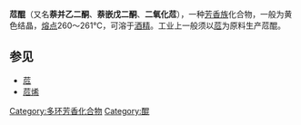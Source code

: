 {{Chembox
| ImageFile = Acenaphthoquinone.png
| ImageSize = 160px
| IUPACName = Acenaphthoquinone
| OtherNames = 
| Section1 = {{Chembox Identifiers
| CASNo = 82-86-0
| CASNo_Ref = {{cascite|correct|CAS}}
|    EINECS  =  201-441-3
|    PubChem  =  6724
|    SMILES  =  c1ccc2c3c1cccc3C(=O)C2(=O) <br> C1=CC2=C3C(=C1)C(=O)C(=O)C3=CC=C2
|    InChI  =  1/C12H6O2/c13-11-8-5-1-3-7- 4-2-6-9(10(7)8)12(11)14/h1-6H
|    ChEBI  =  15342
|    KEGG  =  C02807
|  ChemSpiderID_Ref  = {{chemspidercite|correct|chemspider}}|  ChemSpiderID  =  6468
|  InChIKey  =  AFPRJLBZLPBTPZ-UHFFFAOYAC
|  ChEMBL_Ref  = {{ebicite|correct|EBI}}|  ChEMBL  =  395653
|  StdInChI_Ref  = {{stdinchicite|correct|chemspider}}|  StdInChI  =  1S/C12H6O2/c13-11-8-5-1-3-7-4-2-6-9(10(7)8)12(11)14/h1-6H
|  StdInChIKey_Ref  = {{stdinchicite|correct|chemspider}}|  StdInChIKey  =  AFPRJLBZLPBTPZ-UHFFFAOYSA-N
|  ChEBI_Ref  = {{ebicite|correct|EBI}}|  KEGG_Ref  = {{keggcite|correct|kegg}}
}}
| Section2 = {{Chembox Properties
|   Formula = C<sub>12</sub>H<sub>6</sub>O<sub>2</sub>
|   MolarMass = 182.18 
|   Appearance = 黄紫色晶体或棕色粉末
|   Density = 
|   MeltingPt = 257 – 261 ℃ (530 – 534 K)
|   BoilingPt = 
|   Solubility = 不可溶 (90.1 mg/l)
  }}
| Section3 = {{Chembox Hazards
|   MainHazards = 刺激性
|   FlashPt = 
|   Autoignition = 
|   NFPA-H = 2
|   NFPA-F = 0
|   NFPA-R = 0
|   NFPA-O = 
|   RPhrases = {{R36/37/38}}
|   SPhrases = {{S26}}-{{S37/39}}
  }}
}}

'''苊醌'''（又名'''萘并乙二酮'''、'''萘嵌戊二酮'''、'''二氧化苊'''），一种[[芳香族|芳香族]]化合物，一般为黄色结晶，[[熔点|熔点]]260～261℃，可溶于[[酒精|酒精]]。工业上一般须以[[苊|苊]]为原料生产苊醌。

==参见==
*[[苊|苊]]
*[[苊烯|苊烯]]

[[Category:多环芳香化合物|Category:多环芳香化合物]]
[[Category:醌|Category:醌]]

{{Organic-compound-stub}}